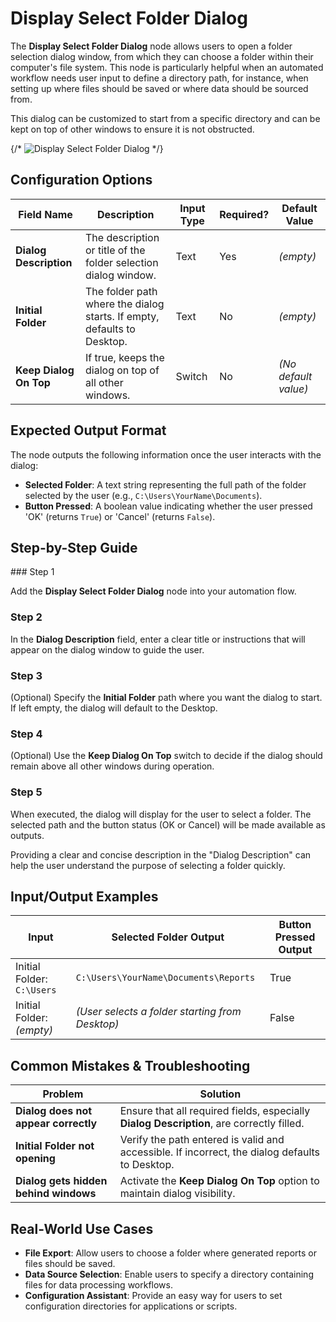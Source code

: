 
# Display Select Folder Dialog

The **Display Select Folder Dialog** node allows users to open a folder selection dialog window, from which they can choose a folder within their computer's file system. This node is particularly helpful when an automated workflow needs user input to define a directory path, for instance, when setting up where files should be saved or where data should be sourced from.

This dialog can be customized to start from a specific directory and can be kept on top of other windows to ensure it is not obstructed.

{/* ![Display Select Folder Dialog](./display-select-folder-dialog.png) */}

## Configuration Options

| Field Name             | Description                                                             | Input Type | Required? | Default Value        |
| ---------------------- | ----------------------------------------------------------------------- | ---------- | --------- | -------------------- |
| **Dialog Description** | The description or title of the folder selection dialog window.         | Text       | Yes       | _(empty)_            |
| **Initial Folder**     | The folder path where the dialog starts. If empty, defaults to Desktop. | Text       | No        | _(empty)_            |
| **Keep Dialog On Top** | If true, keeps the dialog on top of all other windows.                  | Switch     | No        | _(No default value)_ |

## Expected Output Format

The node outputs the following information once the user interacts with the dialog:

- **Selected Folder**: A text string representing the full path of the folder selected by the user (e.g., `C:\Users\YourName\Documents`).
- **Button Pressed**: A boolean value indicating whether the user pressed 'OK' (returns `True`) or 'Cancel' (returns `False`).

## Step-by-Step Guide

<Steps>
### Step 1

Add the **Display Select Folder Dialog** node into your automation flow.

### Step 2

In the **Dialog Description** field, enter a clear title or instructions that will appear on the dialog window to guide the user.

### Step 3

(Optional) Specify the **Initial Folder** path where you want the dialog to start. If left empty, the dialog will default to the Desktop.

### Step 4

(Optional) Use the **Keep Dialog On Top** switch to decide if the dialog should remain above all other windows during operation.

### Step 5

When executed, the dialog will display for the user to select a folder. The selected path and the button status (OK or Cancel) will be made available as outputs.

</Steps>

<Callout type="info" title="Tip">
  Providing a clear and concise description in the "Dialog Description" can help
  the user understand the purpose of selecting a folder quickly.
</Callout>

## Input/Output Examples

| Input                      | Selected Folder Output                          | Button Pressed Output |
| -------------------------- | ----------------------------------------------- | --------------------- |
| Initial Folder: `C:\Users` | `C:\Users\YourName\Documents\Reports`           | True                  |
| Initial Folder: _(empty)_  | _(User selects a folder starting from Desktop)_ | False                 |

## Common Mistakes & Troubleshooting

| Problem                               | Solution                                                                                       |
| ------------------------------------- | ---------------------------------------------------------------------------------------------- |
| **Dialog does not appear correctly**  | Ensure that all required fields, especially **Dialog Description**, are correctly filled.      |
| **Initial Folder not opening**        | Verify the path entered is valid and accessible. If incorrect, the dialog defaults to Desktop. |
| **Dialog gets hidden behind windows** | Activate the **Keep Dialog On Top** option to maintain dialog visibility.                      |

## Real-World Use Cases

- **File Export**: Allow users to choose a folder where generated reports or files should be saved.
- **Data Source Selection**: Enable users to specify a directory containing files for data processing workflows.
- **Configuration Assistant**: Provide an easy way for users to set configuration directories for applications or scripts.
